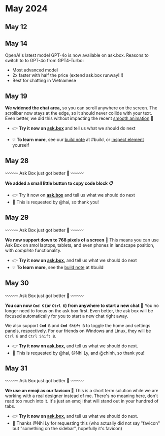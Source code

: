 
# May 2024

## May 12

## May 14

OpenAI's latest model GPT-4o is now available on ask.box.
Reasons to switch to to GPT-4o from GPT4-Turbo:
- Most advanced model
- 2x faster with half the price (extend ask.box runway!!!)
- Best for chatting in Vietnamese

## May 19

**We widened the chat area,** so you can scroll anywhere on the screen.
The scrollbar now stays at the edge, so it should never collide with your text.
Even better, we did this without impacting the recent
[smooth animation](https://ask-box.slack.com/archives/C073EBDTS2V/p1715505949111279)
🌸

* 👉 **Try it now on [ask.box](https://ask.box)**
  and tell us what we should do next

* 💡 **To learn more,** see our
  [build note](https://ask-box.slack.com/archives/C072M4T86HM/p1715744127456839) at #build, or [inspect element](https://developer.mozilla.org/en-US/docs/Glossary/Developer_Tools) yourself

## May 28

〰️〰️〰️ Ask Box just got better 🚀 〰️〰️〰️

**We added a small little button to copy code block 📋**
* 👉 Try it now on **[ask.box](https://ask.box)** and tell us what we should do next
* 🙇 This is requested by @hai, so thank you!

## May 29

〰️〰️〰️ Ask Box just got better 🚀 〰️〰️〰️

**We now support down to 768 pixels of a screen 🤏**
This means you can use Ask Box on smol laptops, tablets, and even phones in landscape position, with _complete_ functionality.

* 👉 **Try it now on [ask.box](https://ask.box),** and tell us what we should do next
* 💡 **To learn more,** see the [build note](https://ask-box.slack.com/archives/C072M4T86HM/p1716960951085809) at #build 

## May 30

〰️〰️〰️ Ask Box just got better 🚀 〰️〰️〰️

**You can now `Cmd K` (or `Ctrl K`) from anywhere to start a new chat 🧼**
You no longer need to focus on the ask box first.
Even better, the ask box will be focused automatically for you to start a new chat right away.

We also support **`Cmd B`** and **`Cmd Shift B`** to toggle the home and settings panels, respectively.
For our friends on Windows and Linux, they will be `Ctrl B` and `Ctrl Shift B`.

* 👉 **Try it now on [ask.box](https://ask.box),** and tell us what we should do next.
* 🙇 This is requested by @hai, @Nhi Ly, and @chinh, so thank you!

## May 31

〰️〰️〰️ Ask Box just got better 🚀 〰️〰️〰️

**We use an emoji as our favicon 📮**
This is a short term solution while we are working with a real designer instead of me.
There's no meaning here, don't read too much into it.
It's just an emoji that will stand out in your hundred of tabs.

* 👉 **Try it now on [ask.box](https://ask.box),** and tell us what we should do next.
* 🙇 Thanks @Nhi Ly for requesting this (who actually did not say "favicon" but "something on the sidebar", hopefully it's favicon) 
